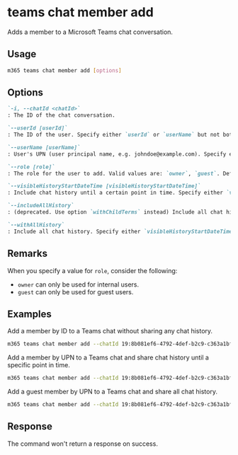
# teams chat member add

Adds a member to a Microsoft Teams chat conversation.

## Usage

```sh
m365 teams chat member add [options]
```

## Options

```md definition-list
`-i, --chatId <chatId>`
: The ID of the chat conversation.

`--userId [userId]`
: The ID of the user. Specify either `userId` or `userName` but not both.

`--userName [userName]`
: User's UPN (user principal name, e.g. johndoe@example.com). Specify either `userId` or `userName` but not both.

`--role [role]`
: The role for the user to add. Valid values are: `owner`, `guest`. Defaults to `owner`.

`--visibleHistoryStartDateTime [visibleHistoryStartDateTime]`
: Include chat history until a certain point in time. Specify either `visibleHistoryStartDateTime`, `includeAllHistory`, `withAllHistory` or neither.

`--includeAllHistory`
: (deprecated. Use option `withChildTerms` instead) Include all chat history. Specify either `visibleHistoryStartDateTime`, `includeAllHistory`, `withAllHistory` or neither.

`--withAllHistory`
: Include all chat history. Specify either `visibleHistoryStartDateTime`, `includeAllHistory`, `withAllHistory` or neither.
```

<Global />

## Remarks

When you specify a value for `role`, consider the following:

- `owner` can only be used for internal users.
- `guest` can only be used for guest users.

## Examples

Add a member by ID to a Teams chat without sharing any chat history.

```sh
m365 teams chat member add --chatId 19:8b081ef6-4792-4def-b2c9-c363a1bf41d5_5031bb31-22c0-4f6f-9f73-91d34ab2b32d@unq.gbl.spaces --userId bd94e214-7852-48b0-a326-5a34b2a02183
```

Add a member by UPN to a Teams chat and share chat history until a specific point in time.

```sh
m365 teams chat member add --chatId 19:8b081ef6-4792-4def-b2c9-c363a1bf41d5_5031bb31-22c0-4f6f-9f73-91d34ab2b32d@unq.gbl.spaces --userName john.doe@contoso.com --visibleHistoryStartDateTime 2023-05-03T12:00:00Z
```

Add a guest member by UPN to a Teams chat and share all chat history.

```sh
m365 teams chat member add --chatId 19:8b081ef6-4792-4def-b2c9-c363a1bf41d5_5031bb31-22c0-4f6f-9f73-91d34ab2b32d@unq.gbl.spaces --userName nelson.wilke@fabrikam.com --role guest --withAllHistory
```

## Response

The command won't return a response on success.
